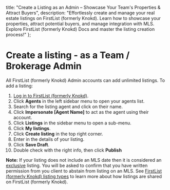 
<meta name="og:title" content="Create Listings Quickly with FirstList (formerly Knokd) as an Admin" />
<meta name="og:description" content="Effortlessly create & manage listings on FirstList (formerly Knokd) as an Admin. Learn how to showcase properties, attract buyers, and manage MLS integration. Explore FirstList (formerly Knokd) Docs & master the process!"/>

  title: "Create a Listing as an Admin – Showcase Your Team's Properties & Attract Buyers",
  description: "Effortlessly create and manage your real estate listings on FirstList (formerly Knokd). Learn how to showcase your properties, attract potential buyers, and manage integration with MLS. Explore FirstList (formerly Knokd) Docs and master the listing creation process!"
};

<HeroPattern />

# Create a listing - as a Team / Brokerage Admin

All FirstList (formerly Knokd) Admin accounts can add unlimited listings. To add a listing:

1. <a href="https://app.firstlist.com/login" target="_blank">Log in to FirstList (formerly Knokd)</a>.
1. Click **Agents** in the left sidebar menu to open your agents list.
1. Search for the listing agent and click on their name.
1. Click **Impersonate [Agent Name]** to act as the agent using their account.
1. Click **Listings** in the sidebar menu to open a sub-menu.
1. Click **My listings**.
1. Click **Create listing** in the top right corner.
1. Enter in the details of your listing.
1. Click **Save Draft**.
1. Double check with the right info, then click **Publish**

**Note:** If your listing does not include an MLS date then it is considered an [exclusive](/listings/types-of-listings#listing-tags) listing. You will be asked to confirm that you have written permission from you client to abstain from listing on an MLS. See [FirstList (formerly Knokd) listing types](/listings/types-of-listings) to learn more about how listings are shared on FirstList (formerly Knokd).
